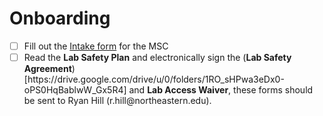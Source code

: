 # Onboarding


- [ ] Fill out the [Intake form](https://docs.google.com/forms/d/e/1FAIpQLSeRMAg-o4vpdjGcVK-HBbFxNBGn3mARwnBbX9F4UOrTeDf9nQ/viewform) for the MSC
- [ ] Read the **Lab Safety Plan** and electronically sign the (**Lab Safety Agreement**)[https://drive.google.com/drive/u/0/folders/1RO_sHPwa3eDx0-oPS0HqBablwW_Gx5R4] and **Lab Access Waiver**, these forms should be sent to Ryan Hill (r.hill@northeastern.edu).


